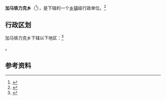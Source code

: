 {{中国乡级行政区|65/30/22/204/000}}

'''加马铁力克乡'''（{{ug|جامالتېرەك يېزىسى}}<ref>{{cite web|url=http://uy.xjdaily.com.cn/system/2020/08/18/036402300.shtml|script-title=ug:ئامباردا ھەقسىز ساقلاشتىن نەپكە ئېرىشىش　ئېلېكتىرونلۇق سودا ياردەم تولۇقلىمىسىدىن بەھرىلىنىش|language=ug|date=2020年8月18日 |accessdate=2020年9月12日 |editor=ئامانگۈل ئابدۇراخمان|website=[[新疆日報|新疆日報]]|quote=ئاقتۇ ناھىيەسىنىڭ جامالتېرەك يېزىسى}}</ref>），是{{PRC admin/fullname|65/30/22/204/000|3}}下辖的一个[[乡镇|乡镇]]级行政单位。<ref>{{PRC admin/ref sgc|{{PRC admin/parent|65/30/22/204/000}}}}</ref>

== 行政区划 ==

加马铁力克乡下辖以下地区：<ref>{{PRC admin/ref sgc|65/30/22/204/000}}</ref>

{{PRC admin/children|65/30/22/204/000}}。

== 参考资料 ==

{{reflist}}

{{行政区划小作品}}
{{PRC admin/navcat|65/30/22/204/000}}